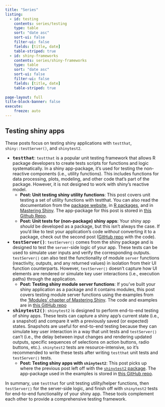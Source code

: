 ```yaml
---
title: "Series"
listing:
  - id: testing
    contents: series/testing
    type: table
    sort: "date asc"
    sort-ui: false
    filter-ui: false
    fields: [title, date]
    table-striped: true
  - id: shiny-frameworks
    contents: series/shiny-frameworks
    type: table
    sort: "date asc"
    sort-ui: false
    filter-ui: false
    fields: [title, date]
    table-striped: true
    
page-layout: full
title-block-banner: false
execute:
    freeze: auto
---
```


## Testing shiny apps

These posts focus on testing shiny applications with `testthat`, `shiny::testServer()`, and `shinytest2`.

::: {#testing}
:::

::: {.callout-note collapse="true" title="Testing details"}

::: {style="font-size: 1.02em"}

-   [**`testthat`**]{style="font-size: 1.20em"}: `testthat` is a popular unit testing framework that allows R package developers to create tests scripts for functions and logic systematically. In a shiny app-package, it's used for testing the non-reactive components (i.e., utility functions). This includes functions for data processing, plots, modeling, and other code that's part of the package. However, it is not designed to work with shiny's reactive model.
    -   **Post: Unit testing shiny utility functions**: This post covers unit testing a set of utility functions with testthat. You can also read the documentation from the [package website](https://testthat.r-lib.org/), in [R packages](https://r-pkgs.org/testing-basics.html), and in [Mastering Shiny](https://mastering-shiny.org/scaling-testing.html). The app-package for this post is stored in [this Github Repo](https://github.com/mjfrigaard/utap).  
    -   **Post: Unit tests for (non-package) shiny apps**: Your shiny app *should* be developed as a package, but this isn't always the case. If you'd like to test your application's code *without* converting it to a package, check out the second post ([GitHub repo](https://github.com/mjfrigaard/noap) with the code).


-   [**`testServer()`**]{style="font-size: 1.20em"}: `testServer()` comes from the shiny package and is designed to test the `server`-side logic of your app. These tests can be used to simulate user inputs and verify the corresponding outputs. `testServer()` can also test the functionality of module `server` functions (reactivity, outputs, and any returned values) in isolation from their UI function counterparts. However, `testServer()` doesn't capture how UI elements are rendered or simulate key user interactions (i.e., execution paths) through the application.
    -   **Post: Testing shiny module server functions**: If you've built your shiny application as a package and it contains modules, this post covers testing module server functions using the examples from the ['Modules' chapter of Mastering Shiny](https://mastering-shiny.org/scaling-modules.html). The code and examples are in [this GitHub repo](https://github.com/mjfrigaard/mstsap)



-   [**`shinytest2()`**]{style="font-size: 1.20em"}: `shinytest2` is designed to perform end-to-end testing of shiny apps. These tests can capture a shiny app's current state (i.e., a snapshot) and compare it with a previously saved (or expected) states. Snapshots are useful for end-to-end testing because they can simulate key user interaction in a way that unit tests and `testServer()` can't (i.e., the delay between input changes and rendering updated outputs, specific sequences of selections on action buttons, radio buttons, etc.). `shinytest2` tests are resource-intensive, so it's recommended to write these tests after writing `testthat` unit tests and `testServer()` tests.
    -   **Post: Testing shiny apps with `shinytest2`**: This post picks up where the previous post left off with the [`shinytest2` package](https://rstudio.github.io/shinytest2/index.html). The app-package used in the examples is stored in [this GitHub repo](https://github.com/mjfrigaard/msst2ap).

In summary, use `testthat` for unit testing utility/helper functions, then `testServer()` for the server-side logic, and finish off with `shinytest2` tests for end-to-end functionality of your shiny app. These tools complement each other to provide a comprehensive testing framework.
:::
:::

<!--
## Shiny frameworks

This series covers building shiny app-packages with [`devtools`](https://mastering-shiny.org/scaling-packaging.html) and other popular shiny frameworks ([`golem`](https://thinkr-open.github.io/golem/), [`rhino`](https://appsilon.github.io/rhino/), and [`leprechaun`](https://leprechaun.opifex.org/#/)).

::: {#shiny-frameworks}
:::


::: {.callout-note collapse="true" title="shiny frameworks"}

::: {style="font-size: 1.02em"}

:::

:::

## Other projects

| Project   | Description                                | Purpose                                                                     |
|-----------|--------------------------------------------|-----------------------------------------------------------------------------|
| `duap`    | `devtools`/`usethis` app-package           | Demonstrates building an app-package with standard R package tools          |
| `gap`     | `golem` app-package                        | Demonstrates `golem` framework                                              |
| `rnap`    | `rhino` app-non-package                    | Demonstrates `rhino` framework (and `box`)                                  |
| `utap`    | Unit testing app-package                   | Demonstrates testing utility functions in shiny app-package.                |
| `mstsap`  | Mastering Shiny `testServer()` app-package | Demonstrates using shiny's `testServer()` function for integration testing. |
| `msst2ap` | Mastering Shiny `shinytest2` app-package   | Demonstrates using `shinytest2` for end-to-end testing                      |
| `lap`     | `leprechaun` app-package                   | Demonstrates `leprechaun` framework in an app-package                       |
| `dbsap`   | Debugging shiny app-package                |                                                                             |
|           |                                            |                                                                             |
-->